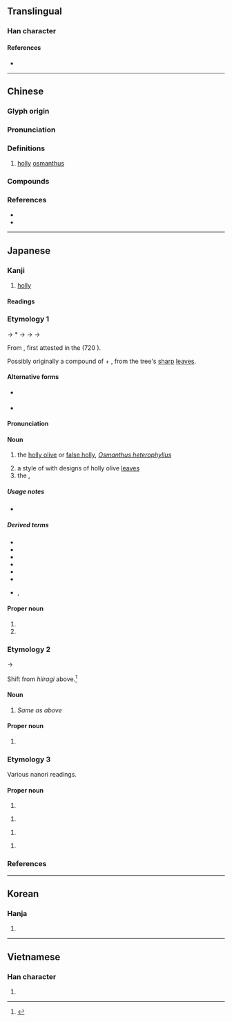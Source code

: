 {{character info/new}}
==Translingual==

===Han character===
{{Han char|rn=75|rad=木|as=05|sn=9|four=47933|canj=DHEY|ids=⿰木冬}}

====References====
* {{Han ref|kx=0518.150|dkj=14610|dj=0906.160|hdz=21187.030|uh=67CA|ud=26570|bh=CF60|bd=53088}}

----

==Chinese==
{{zh-forms}}
{{zh-wp|zh:柊树|en:Osmanthus heterophyllus}}

===Glyph origin===
{{Han etym}}

===Pronunciation===
{{zh-pron
|m=zhōng
|c=zung1,dung1
|mc=y
|oc=y
|cat=n
}}

===Definitions===
{{zh-hanzi}}

# [[holly]] [[osmanthus]]

===Compounds===
{{zh-der|柊樹|柊楑}}

===References===
* {{R:twedu|C05078}}
* {{R:yue:mfccd}}

----

==Japanese==

===Kanji===
{{ja-kanji|grade=|rs=木05}}

# [[holly]]

====Readings====
{{ja-readings
|goon=しゅ<しゆ
|kanon=しゅう<しゆう
|kun=ひ.いらぎ-<ひひらぎ-, ひらぎ-
|nanori=ひ.い<ひひ, らぎ
}}

===Etymology 1===
<div style="float:right;">
{{wp|lang=ja|ヒイラギ}}
{{wp|Osmanthus heterophyllus}}
</div>
{{ja-kanjitab|ひいらぎ|yomi=k}}

{{IPAfont|⟨pi<sub>1</sub>pi<sub>1</sub>ra ki<sub>2</sub>⟩}} → *{{IPAchar|/pʲipʲiraɡʷi/}} → {{IPAchar|/fifiraɡi/}} → {{IPAchar|/hiwiraɡi/}} → {{IPAchar|/hiːraɡi/}}

From {{inh|ja|ojp|sort=ひいらき|-}}, first attested in the ''{{w|Kojiki}}'' (720 {{CE}}).

Possibly originally a compound of {{m|ja|疼|tr=hihira||[[ache]]|pos=stem of obsolete verb {{m|ja|疼く|tr=hihiraku}}, “to [[feel]] [[tingle|tingling]] [[pain]]”}} + {{m|ja|木|tr=ki||[[tree]]}}, from the tree's [[sharp]] [[leaf|leaves]]. {{rfv-etymology|ja}} {{rendaku2|ki|gi|sort=ひいらき}} 

{{rfe|ja|extend for "spotnape ponyfish" sense}}

====Alternative forms====
* {{sense|holly olive}} {{ja-l|疼木}}
* {{sense|ponyfish}} {{ja-l|鮗}}

====Pronunciation====
{{ja-pron|y=k|ひいらぎ|acc=1|acc_ref=DJR}}

====Noun====
{{ja-noun|ひ.いらぎ|ヒ.イラギ|hhira=ひひらぎ|hkata=ヒヒラギ}}

# the [[holly olive]] or [[false holly]], ''[[Osmanthus heterophyllus]]''
#: {{hyper|ja|木犀|tr=mokusei}}
# a style of {{m|ja|家紋|tr=kamon||[[family]] [[crest]]}} with designs of holly olive [[leaf|leaves]]
# the {{vern|spotnape ponyfish}}, {{taxlink|Nuchequula nuchalis|species|ver=171028}}
#: {{hyper|ja|鱸|tr=suzuki}}

=====Usage notes=====
* {{U:ja:biology|ヒイラギ}}

=====Derived terms=====
{{der-top}}
* {{ja-r|柊%鰯|ひ.いらぎ%-いわし|[[sardine]] and holly [[charm]]}}
* {{ja-r|柊%樫|ヒ.イラギ%ガシ}}
* {{ja-r|柊 挿す|ひ.いらぎ さす}}
* {{ja-r|柊%草|ヒ.イラギ%ソウ|{{taxlink|Ajuga incisa|species}}}}
* {{ja-r|柊%菜|ヒ.イラギ%ナ|[[mizuna]]}}
* {{ja-r|柊 南天|ヒ.イラギ ナンテン|{{taxlink|Mahonia japonica|species|ver=171028}}}}
* {{ja-r|柊%黐|ヒ.イラギ%モチ}}, {{ja-r|西洋%柊|セイヨウ% ヒ.イラギ|English [[holly]]|pos={{taxlink|Ilex aquifolium|species|ver=171028}}}}
{{der-bottom}}

====Proper noun====
{{ja-pos|proper|ひ.いらぎ|hhira=ひひらぎ}}

# {{given name|lang=ja|female|A=a|nodot=1|sort=ひいらき}}
# {{surname|lang=ja|A=a|nodot=1|sort=ひいらき}}

===Etymology 2===
{{ja-kanjitab|ひらぎ|yomi=k}}
{{IPAchar|/hiːraɡi/}} → {{IPAchar|/hiraɡi/}}

Shift from ''hiiragi'' above.<ref name="DJS">{{R:Daijisen}}</ref>

====Noun====
{{ja-noun|ひらぎ|ヒラギ}}

# ''Same as'' {{m|ja||ひいらぎ|tr=hiiragi}} ''above''

====Proper noun====
{{ja-pos|proper|ひらぎ}}

# {{surname|lang=ja|A=a|nodot=1}}

===Etymology 3===
Various nanori readings.

====Proper noun====
{{ja-pos|proper|しゅう}}

# {{given name|male|lang=ja|A=a|nodot=1|sort=しゆう}}

{{ja-pos|proper|のえる}}

# {{given name|female|lang=ja|A=a|nodot=1}}

{{ja-pos|proper|ひ.いら|hhira=ひひら}}

# {{given name|female|lang=ja|A=a|nodot=1}}

{{ja-pos|proper|ひ.いらぎさき|hhira=ひひらぎさき}}

# {{surname|lang=ja|A=a|nodot=1}}

===References===
<references/>

----

==Korean==

===Hanja===
{{ko-hanja|hangeul=종|eumhun=|rv=jong|mr=chong|y=cong}}

# {{defn|lang=ko|sort=木05}}

----

==Vietnamese==

===Han character===
{{vi-hantu|rs=木05|[[dông]]}}

# {{defn|lang=vi|sort=木05}}